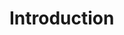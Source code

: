 
# Introduction

<Cards>
  <Card
    title="Why you should learn ComfyUI?"
    href="../introduction/why-learn-ComfyUI"
  />
  <Card 
    title="About This Tutorial" 
    href="../introduction/about" 
  />
</Cards>